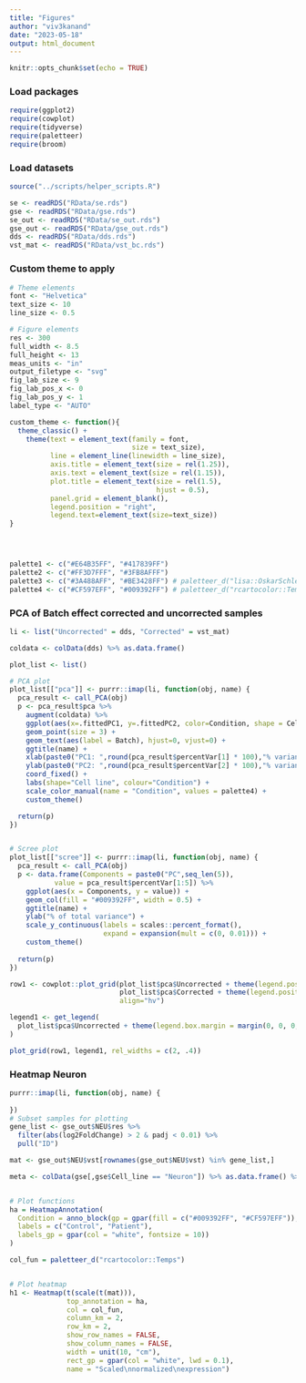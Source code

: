 ```yaml
---
title: "Figures"
author: "viv3kanand"
date: "2023-05-18"
output: html_document
---
```


```r
knitr::opts_chunk$set(echo = TRUE)
```

### Load packages
```r
require(ggplot2)
require(cowplot)
require(tidyverse)
require(paletteer)
require(broom)
```

### Load datasets
```r
source("../scripts/helper_scripts.R")

se <- readRDS("RData/se.rds")
gse <- readRDS("RData/gse.rds")
se_out <- readRDS("RData/se_out.rds")
gse_out <- readRDS("RData/gse_out.rds")
dds <- readRDS("RData/dds.rds")
vst_mat <- readRDS("RData/vst_bc.rds")
```

### Custom theme to apply
```r
# Theme elements
font <- "Helvetica"
text_size <- 10
line_size <- 0.5

# Figure elements
res <- 300
full_width <- 8.5
full_height <- 13
meas_units <- "in"
output_filetype <- "svg"
fig_lab_size <- 9
fig_lab_pos_x <- 0
fig_lab_pos_y <- 1
label_type <- "AUTO"

custom_theme <- function(){
  theme_classic() +
    theme(text = element_text(family = font,
                              size = text_size),
          line = element_line(linewidth = line_size),
          axis.title = element_text(size = rel(1.25)),
          axis.text = element_text(size = rel(1.15)),
          plot.title = element_text(size = rel(1.5),
                                    hjust = 0.5),
          panel.grid = element_blank(),
          legend.position = "right",
          legend.text=element_text(size=text_size))
}




palette1 <- c("#E64B35FF", "#417839FF")
palette2 <- c("#FF3D7FFF", "#3FB8AFFF")
palette3 <- c("#3A488AFF", "#BE3428FF") # paletteer_d("lisa::OskarSchlemmer")
palette4 <- c("#CF597EFF", "#009392FF") # paletteer_d("rcartocolor::Temps")
```


### PCA of Batch effect corrected and uncorrected samples
```r
li <- list("Uncorrected" = dds, "Corrected" = vst_mat)

coldata <- colData(dds) %>% as.data.frame()

plot_list <- list()

# PCA plot
plot_list[["pca"]] <- purrr::imap(li, function(obj, name) {
  pca_result <- call_PCA(obj)
  p <- pca_result$pca %>% 
    augment(coldata) %>%
    ggplot(aes(x=.fittedPC1, y=.fittedPC2, color=Condition, shape = Cell_line)) + 
    geom_point(size = 3) + 
    geom_text(aes(label = Batch), hjust=0, vjust=0) +
    ggtitle(name) +
    xlab(paste0("PC1: ",round(pca_result$percentVar[1] * 100),"% variance")) +
    ylab(paste0("PC2: ",round(pca_result$percentVar[2] * 100),"% variance")) +
    coord_fixed() +
    labs(shape="Cell line", colour="Condition") +
    scale_color_manual(name = "Condition", values = palette4) +
    custom_theme()

  return(p)
})


# Scree plot
plot_list[["scree"]] <- purrr::imap(li, function(obj, name) {
  pca_result <- call_PCA(obj)
  p <- data.frame(Components = paste0("PC",seq_len(5)), 
           value = pca_result$percentVar[1:5]) %>%
    ggplot(aes(x = Components, y = value)) + 
    geom_col(fill = "#009392FF", width = 0.5) + 
    ggtitle(name) +
    ylab("% of total variance") + 
    scale_y_continuous(labels = scales::percent_format(),
                       expand = expansion(mult = c(0, 0.01))) +
    custom_theme()
  
  return(p)
})

row1 <- cowplot::plot_grid(plot_list$pca$Uncorrected + theme(legend.position="none"), 
                           plot_list$pca$Corrected + theme(legend.position="none"),
                           align="hv")

legend1 <- get_legend(
  plot_list$pca$Uncorrected + theme(legend.box.margin = margin(0, 0, 0, 12))
)

plot_grid(row1, legend1, rel_widths = c(2, .4))

```

### Heatmap Neuron
```r
purrr::imap(li, function(obj, name) {
  
})
# Subset samples for plotting
gene_list <- gse_out$NEU$res %>% 
  filter(abs(log2FoldChange) > 2 & padj < 0.01) %>% 
  pull("ID")

mat <- gse_out$NEU$vst[rownames(gse_out$NEU$vst) %in% gene_list,]

meta <- colData(gse[,gse$Cell_line == "Neuron"]) %>% as.data.frame() %>% select(Condition)


# Plot functions
ha = HeatmapAnnotation(
  Condition = anno_block(gp = gpar(fill = c("#009392FF", "#CF597EFF")),
  labels = c("Control", "Patient"),
  labels_gp = gpar(col = "white", fontsize = 10))
)

col_fun = paletteer_d("rcartocolor::Temps")


# Plot heatmap
h1 <- Heatmap(t(scale(t(mat))), 
              top_annotation = ha,
              col = col_fun,
              column_km = 2,
              row_km = 2,
              show_row_names = FALSE,
              show_column_names = FALSE,
              width = unit(10, "cm"),
              rect_gp = gpar(col = "white", lwd = 0.1),
              name = "Scaled\nnormalized\nexpression")

```













